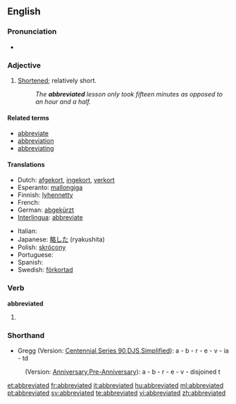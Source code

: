 ==English==

===Pronunciation===
* {{a|RP}} {{IPA|/əˈbriːvieɪtɪd/}}

===Adjective===
{{en-adj}}

# [[shorten|Shortened]]; relatively short.
#: ''The '''abbreviated''' lesson only took fifteen minutes as opposed to an hour and a half.''

====Related terms====
* [[abbreviate]]
* [[abbreviation]]
* [[abbreviating]]

====Translations====
{{trans-top|shortened}}
* Dutch: [[afgekort]], [[ingekort]], [[verkort]]
* Esperanto: [[mallongiga]]
* Finnish: [[lyhennetty]]
* French: {{t+|fr|abrégé}}
* German: [[abgekürzt]]
* [[Interlingua]]: [[abbreviate]]
{{trans-mid}}
* Italian: {{t-|it|abbreviato}}
* Japanese: [[略した]] (ryakushita)
* Polish: [[skrócony]]
* Portuguese: {{t-|pt|abreviado}}
* Spanish: {{t+|es|abreviado}}
* Swedish: [[förkortad]]
{{trans-bottom}}

===Verb===
'''abbreviated'''

# {{past of|[[abbreviate]]}}

===Shorthand===
* Gregg (Version: [http://en.wikipedia.org/wiki/Gregg_Shorthand#Centennial_Gregg_Shorthand Centennial],[http://en.wikipedia.org/wiki/Gregg_Shorthand#Series_90_Gregg_Shorthand Series 90],[http://en.wikipedia.org/wiki/Gregg_Shorthand#Diamond_Jubilee_Gregg_Shorthand  DJS],[http://en.wikipedia.org/wiki/Gregg_Shorthand#Simplified_Gregg_Shorthand Simplified]): a - b - r - e - v - ia - td
: (Version: [http://en.wikipedia.org/wiki/Gregg_Shorthand#Anniversary_Gregg_Shorthand Anniversary],[http://en.wikipedia.org/wiki/Gregg_Shorthand#Pre-Anniversary_Gregg_Shorthand Pre-Anniversary]): a - b - r - e - v - disjoined t

[[et:abbreviated]]
[[fr:abbreviated]]
[[it:abbreviated]]
[[hu:abbreviated]]
[[ml:abbreviated]]
[[pt:abbreviated]]
[[sv:abbreviated]]
[[te:abbreviated]]
[[vi:abbreviated]]
[[zh:abbreviated]]